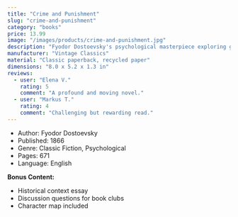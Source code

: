 ```yaml
---
title: "Crime and Punishment"
slug: "crime-and-punishment"
category: "books"
price: 13.99
image: "/images/products/crime-and-punishment.jpg"
description: "Fyodor Dostoevsky's psychological masterpiece exploring guilt, redemption, and morality in 19th-century Russia."
manufacturer: "Vintage Classics"
material: "Classic paperback, recycled paper"
dimensions: "8.0 x 5.2 x 1.3 in"
reviews:
  - user: "Elena V."
    rating: 5
    comment: "A profound and moving novel."
  - user: "Markus T."
    rating: 4
    comment: "Challenging but rewarding read."
---
```


- Author: Fyodor Dostoevsky
- Published: 1866
- Genre: Classic Fiction, Psychological
- Pages: 671
- Language: English

**Bonus Content:**
- Historical context essay
- Discussion questions for book clubs
- Character map included
